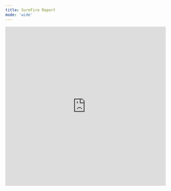 ```yaml
---
title: SureFire Report
mode: 'wide'
---
```


<Frame>
	<iframe
		src="https://hgrm-forge.github.io/nonsense-generator-docs/report/index.html"
		width="100%"
		height="500px"
		frameborder="0"
	></iframe>
</Frame>
